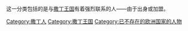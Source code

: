 这一分类包括的是与[[撒丁王国|撒丁王国]]有着强烈联系的人——由于出身或加盟。

[[Category:撒丁人|Category:撒丁人]]
[[Category:撒丁王国|Category:撒丁王国]]
[[Category:已不存在的欧洲国家的人物|Category:已不存在的欧洲国家的人物]]